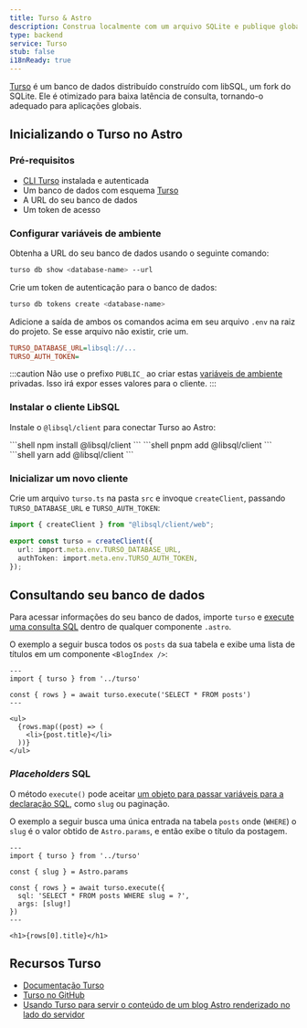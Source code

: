 ```yaml
---
title: Turso & Astro
description: Construa localmente com um arquivo SQLite e publique globalmente usando Turso.
type: backend
service: Turso
stub: false
i18nReady: true
---
```


[Turso](https://turso.tech) é um banco de dados distribuído construído com libSQL, um fork do SQLite. Ele é otimizado para baixa latência de consulta, tornando-o adequado para aplicações globais.

## Inicializando o Turso no Astro

### Pré-requisitos

- [CLI Turso](https://docs.turso.tech/reference/turso-cli) instalada e autenticada
- Um banco de dados com esquema [Turso](https://turso.tech) 
- A URL do seu banco de dados
- Um token de acesso

### Configurar variáveis de ambiente

Obtenha a URL do seu banco de dados usando o seguinte comando:

```bash
turso db show <database-name> --url
```

Crie um token de autenticação para o banco de dados:

```bash
turso db tokens create <database-name>
```

Adicione a saída de ambos os comandos acima em seu arquivo `.env` na raiz do projeto. Se esse arquivo não existir, crie um.

```ini title=".env"
TURSO_DATABASE_URL=libsql://...
TURSO_AUTH_TOKEN=
```

:::caution
Não use o prefixo `PUBLIC_` ao criar estas [variáveis de ambiente](/pt-br/guides/environment-variables/) privadas. Isso irá expor esses valores para o cliente.
:::

### Instalar o cliente LibSQL

Instale o `@libsql/client` para conectar Turso ao Astro:

<PackageManagerTabs>
  <Fragment slot="npm">
    ```shell
    npm install @libsql/client
    ```
  </Fragment>
  <Fragment slot="pnpm">
    ```shell
    pnpm add @libsql/client
    ```
  </Fragment>
  <Fragment slot="yarn">
    ```shell
    yarn add @libsql/client
    ```
  </Fragment>
</PackageManagerTabs>

### Inicializar um novo cliente

Crie um arquivo `turso.ts` na pasta `src` e invoque `createClient`, passando `TURSO_DATABASE_URL` e `TURSO_AUTH_TOKEN`:

```ts title="src/turso.ts"
import { createClient } from "@libsql/client/web";

export const turso = createClient({
  url: import.meta.env.TURSO_DATABASE_URL,
  authToken: import.meta.env.TURSO_AUTH_TOKEN,
});
```

## Consultando seu banco de dados

Para acessar informações do seu banco de dados, importe `turso` e [execute uma consulta SQL](https://docs.turso.tech/libsql/client-access/javascript-typescript-sdk#execute-a-single-statement) dentro de qualquer componente `.astro`.

O exemplo a seguir busca todos os `posts` da sua tabela e exibe uma lista de títulos em um componente `<BlogIndex />`:

```astro title="src/components/BlogIndex.astro"
---
import { turso } from '../turso'

const { rows } = await turso.execute('SELECT * FROM posts')
---

<ul>
  {rows.map((post) => (
    <li>{post.title}</li>
  ))}
</ul>
```

### _Placeholders_ SQL

O método `execute()` pode aceitar [um objeto para passar variáveis para a declaração SQL](https://docs.turso.tech/libsql/client-access/javascript-typescript-sdk#positional-placeholders), como `slug` ou paginação.

O exemplo a seguir busca uma única entrada na tabela `posts` onde (`WHERE`) o `slug` é o valor obtido de `Astro.params`, e então exibe o título da postagem.

```astro title="src/pages/index.astro"
---
import { turso } from '../turso'

const { slug } = Astro.params

const { rows } = await turso.execute({
  sql: 'SELECT * FROM posts WHERE slug = ?',
  args: [slug!]
})
---

<h1>{rows[0].title}</h1>
```

## Recursos Turso
- [Documentação Turso](https://docs.turso.tech)
- [Turso no GitHub](https://github.com/tursodatabase)
- [Usando Turso para servir o conteúdo de um blog Astro renderizado no lado do servidor](https://blog.turso.tech/using-turso-to-serve-a-server-side-rendered-astro-blogs-content-58caa6188bd5)
